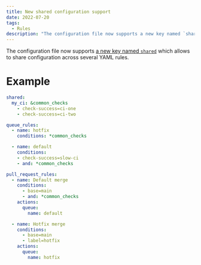 ```yaml
---
title: New shared configuration support
date: 2022-07-20
tags:
  - Rules
description: "The configuration file now supports a new key named `shared` which allows to share configuration across several YAML rules."
---
```


The configuration file now supports [a new key named `shared`](https://docs.mergify.com/configuration/#shared) which allows to share configuration across several YAML rules.

# Example

```yaml
shared:
  my_ci: &common_checks
    - check-success=ci-one
    - check-success=ci-two

queue_rules:
  - name: hotfix
    conditions: *common_checks

  - name: default
    conditions:
    - check-success=slow-ci
    - and: *common_checks

pull_request_rules:
  - name: Default merge
    conditions:
      - base=main
      - and: *common_checks
    actions:
      queue:
        name: default

  - name: Hotfix merge
    conditions:
      - base=main
      - label=hotfix
    actions:
      queue:
        name: hotfix
```
